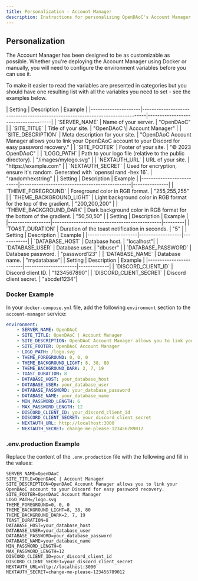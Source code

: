 ```yaml
---
title: Personalization - Account Manager
description: Instructions for personalizing OpenDAoC's Account Manager.
---
```



## Personalization

The Account Manager has been designed to be as customizable as possible. Whether you're deploying the Account Manager using Docker or manually, you will need to configure the environment variables before you can use it.

To make it easier to read the variables are presented in categories but you should have one resulting list with all the variables you need to set - see the examples below.

<Tabs>
    <TabItem label="General">
        | Setting             | Description                                                                   | Example                             |
        |---------------------|-------------------------------------------------------------------------------|-------------------------------------|
        | `SERVER_NAME`       | Name of your server.                                                          | "OpenDAoC"                          |
        | `SITE_TITLE`        | Title of your site.                                                          | "OpenDAoC \| Account Manager"       |
        | `SITE_DESCRIPTION`  | Meta description for your site.                                              | "OpenDAoC Account Manager allows you to link your OpenDAoC account to your Discord for easy password recovery." |
        | `SITE_FOOTER`       | Footer of your site.                                                         | "© 2023 OpenDAoC"                   |
        | `LOGO_PATH`         | Path to your logo file (relative to the public directory).                   | "/images/mylogo.svg"                 |
        | `NEXTAUTH_URL`      | URL of your site.                                                            | "https://example.com"               |
        | `NEXTAUTH_SECRET`   | Used for encryption, ensure it's random. Generated with `openssl rand -hex 16`. | "randomhexstring"                   |
    </TabItem>
    <TabItem label="Theme">
        | Setting                  | Description                                   | Example       |
        |--------------------------|-----------------------------------------------|---------------|
        | `THEME_FOREGROUND`       | Foreground color in RGB format.              | "255,255,255" |
        | `THEME_BACKGROUND_LIGHT` | Light background color in RGB format for the top of the gradient. | "200,200,200" |
        | `THEME_BACKGROUND_DARK`  | Dark background color in RGB format for the bottom of the gradient. | "50,50,50"   |
    </TabItem>
    <TabItem label="Toast">
        | Setting          | Description                                  | Example |
        |------------------|----------------------------------------------|---------|
        | `TOAST_DURATION` | Duration of the toast notification in seconds. | "5"     |
    </TabItem>
    <TabItem label="Database">
        | Setting             | Description      | Example    |
        |---------------------|------------------|------------|
        | `DATABASE_HOST`     | Database host.   | "localhost"|
        | `DATABASE_USER`     | Database user.   | "dbuser"   |
        | `DATABASE_PASSWORD` | Database password. | "password123" |
        | `DATABASE_NAME`     | Database name.   | "mydatabase"|
    </TabItem>
    <TabItem label="Discord">
        | Setting                 | Description          | Example     |
        |-------------------------|----------------------|-------------|
        | `DISCORD_CLIENT_ID`     | Discord client ID.   | "1234567890"|
        | `DISCORD_CLIENT_SECRET` | Discord client secret. | "abcdef1234"|
    </TabItem>
</Tabs>

### Docker Example

In your `docker-compose.yml` file, add the following `environment` section to the `account-manager` service:

```yml  
environment:
    - SERVER_NAME: OpenDAoC
    - SITE_TITLE: OpenDAoC | Account Manager
    - SITE_DESCRIPTION: OpenDAoC Account Manager allows you to link your OpenDAoC account to your Discord for easy password recovery.
    - SITE_FOOTER: OpenDAoC Account Manager
    - LOGO_PATH: /logo.svg
    - THEME_FOREGROUND: 0, 0, 0
    - THEME_BACKGROUND_LIGHT: 8, 38, 80
    - THEME_BACKGROUND_DARK: 2, 7, 19
    - TOAST_DURATION: 8
    - DATABASE_HOST: your_database_host
    - DATABASE_USER: your_database_user
    - DATABASE_PASSWORD: your_database_password
    - DATABASE_NAME: your_database_name
    - MIN_PASSWORD_LENGTH: 6
    - MAX_PASSWORD_LENGTH: 12
    - DISCORD_CLIENT_ID: your_discord_client_id
    - DISCORD_CLIENT_SECRET: your_discord_client_secret
    - NEXTAUTH_URL: http://localhost:3000
    - NEXTAUTH_SECRET: change-me-please-123456789012
```

### .env.production Example

Replace the content of the `.env.production` file with the following and fill in the values:

```env
SERVER_NAME=OpenDAoC
SITE_TITLE=OpenDAoC | Account Manager
SITE_DESCRIPTION=OpenDAoC Account Manager allows you to link your OpenDAoC account to your Discord for easy password recovery.
SITE_FOOTER=OpenDAoC Account Manager
LOGO_PATH=/logo.svg
THEME_FOREGROUND=0, 0, 0
THEME_BACKGROUND_LIGHT=8, 38, 80
THEME_BACKGROUND_DARK=2, 7, 19
TOAST_DURATION=8
DATABASE_HOST=your_database_host
DATABASE_USER=your_database_user
DATABASE_PASSWORD=your_database_password
DATABASE_NAME=your_database_name
MIN_PASSWORD_LENGTH=6
MAX_PASSWORD_LENGTH=12
DISCORD_CLIENT_ID=your_discord_client_id
DISCORD_CLIENT_SECRET=your_discord_client_secret
NEXTAUTH_URL=http://localhost:3000
NEXTAUTH_SECRET=change-me-please-123456789012
```